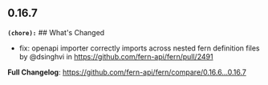 ## 0.16.7
**`(chore):`** ## What's Changed
* fix: openapi importer correctly imports across nested fern definition files by @dsinghvi in https://github.com/fern-api/fern/pull/2491


**Full Changelog**: https://github.com/fern-api/fern/compare/0.16.6...0.16.7

